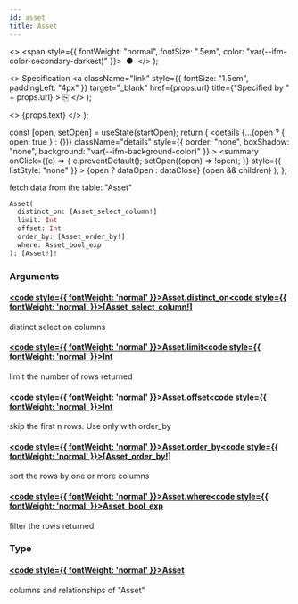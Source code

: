 ```yaml
---
id: asset
title: Asset
---
```


<head>
  <meta content="noindex" name="robots" />
  <meta charset="utf-8" />
</head>

  <>
    <span style={{ fontWeight: "normal", fontSize: ".5em", color: "var(--ifm-color-secondary-darkest)" }}>
      &nbsp;●&nbsp;
    </span>
  </>
);

  <>
    Specification
    <a
      className="link"
      style={{ fontSize: "1.5em", paddingLeft: "4px" }}
      target="_blank"
      href={props.url}
      title={"Specified by " + props.url}
    >
      ⎘
    </a>
  </>
);

  <>
    <span className={props.class}>{props.text}</span>
  </>
);


  const [open, setOpen] = useState(startOpen);
  return (
    <details
      {...(open ? { open: true } : {})}
      className="details"
      style={{ border: "none", boxShadow: "none", background: "var(--ifm-background-color)" }}
    >
      <summary
        onClick={(e) => {
          e.preventDefault();
          setOpen((open) => !open);
        }}
        style={{ listStyle: "none" }}
      >
        {open ? dataOpen : dataClose}
      </summary>
      {open && children}
    </details>
  );
};

fetch data from the table: "Asset"

```graphql
Asset(
  distinct_on: [Asset_select_column!]
  limit: Int
  offset: Int
  order_by: [Asset_order_by!]
  where: Asset_bool_exp
): [Asset!]!
```

### Arguments

#### [<code style={{ fontWeight: 'normal' }}>Asset.<b>distinct_on</b></code>](#)<Bullet />[<code style={{ fontWeight: 'normal' }}><b>[Asset_select_column!]</b></code>](/docs/api/flow/graphql/envio/enums/asset-select-column.mdx) <Badge class="badge badge--secondary " text="list"/> <Badge class="badge badge--secondary " text="enum"/>

distinct select on columns

#### [<code style={{ fontWeight: 'normal' }}>Asset.<b>limit</b></code>](#)<Bullet />[<code style={{ fontWeight: 'normal' }}><b>Int</b></code>](/docs/api/flow/graphql/envio/scalars/int.mdx) <Badge class="badge badge--secondary " text="scalar"/>

limit the number of rows returned

#### [<code style={{ fontWeight: 'normal' }}>Asset.<b>offset</b></code>](#)<Bullet />[<code style={{ fontWeight: 'normal' }}><b>Int</b></code>](/docs/api/flow/graphql/envio/scalars/int.mdx) <Badge class="badge badge--secondary " text="scalar"/>

skip the first n rows. Use only with order_by

#### [<code style={{ fontWeight: 'normal' }}>Asset.<b>order_by</b></code>](#)<Bullet />[<code style={{ fontWeight: 'normal' }}><b>[Asset_order_by!]</b></code>](/docs/api/flow/graphql/envio/inputs/asset-order-by.mdx) <Badge class="badge badge--secondary " text="list"/> <Badge class="badge badge--secondary " text="input"/>

sort the rows by one or more columns

#### [<code style={{ fontWeight: 'normal' }}>Asset.<b>where</b></code>](#)<Bullet />[<code style={{ fontWeight: 'normal' }}><b>Asset_bool_exp</b></code>](/docs/api/flow/graphql/envio/inputs/asset-bool-exp.mdx) <Badge class="badge badge--secondary " text="input"/>

filter the rows returned

### Type

#### [<code style={{ fontWeight: 'normal' }}><b>Asset</b></code>](/docs/api/flow/graphql/envio/objects/asset.mdx) <Badge class="badge badge--secondary " text="object"/>

columns and relationships of "Asset"
